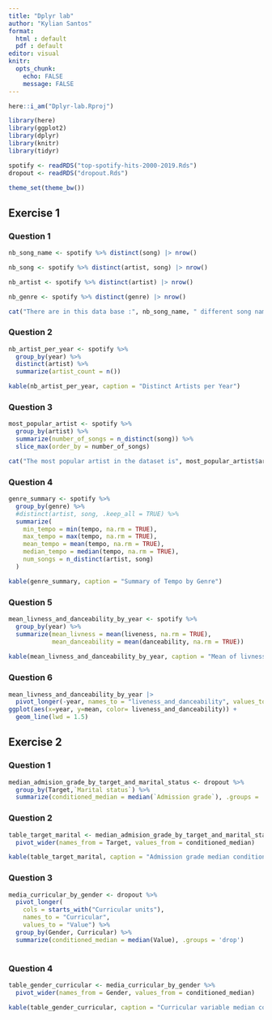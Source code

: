```yaml
---
title: "Dplyr lab"
author: "Kylian Santos"
format: 
  html : default
  pdf : default
editor: visual
knitr:
  opts_chunk:
    echo: FALSE
    message: FALSE
---
```


```r
here::i_am("Dplyr-lab.Rproj")

library(here)
library(ggplot2)
library(dplyr)
library(knitr)
library(tidyr)

spotify <- readRDS("top-spotify-hits-2000-2019.Rds")
dropout <- readRDS("dropout.Rds")

theme_set(theme_bw())
```

## Exercise 1 

### Question 1 

```r
nb_song_name <- spotify %>% distinct(song) |> nrow()

nb_song <- spotify %>% distinct(artist, song) |> nrow()

nb_artist <- spotify %>% distinct(artist) |> nrow()

nb_genre <- spotify %>% distinct(genre) |> nrow()

cat("There are in this data base :", nb_song_name, " different song names, but there are in reality :", nb_song, "different songs, make by :", nb_artist, " different artists. Moreover, there are :", nb_genre, " different genres in this spotify data base.")
```
### Question 2 

```r
nb_artist_per_year <- spotify %>%
  group_by(year) %>%
  distinct(artist) %>%
  summarize(artist_count = n())

kable(nb_artist_per_year, caption = "Distinct Artists per Year")
```

### Question 3 

```r
most_popular_artist <- spotify %>% 
  group_by(artist) %>%
  summarize(number_of_songs = n_distinct(song)) %>%
  slice_max(order_by = number_of_songs)

cat("The most popular artist in the dataset is", most_popular_artist$artist, "with", most_popular_artist$number_of_songs, "songs.")
```

### Question 4 

```r
genre_summary <- spotify %>%
  group_by(genre) %>%
  #distinct(artist, song, .keep_all = TRUE) %>%
  summarize(
    min_tempo = min(tempo, na.rm = TRUE),
    max_tempo = max(tempo, na.rm = TRUE),
    mean_tempo = mean(tempo, na.rm = TRUE),
    median_tempo = median(tempo, na.rm = TRUE),
    num_songs = n_distinct(artist, song)
  )

kable(genre_summary, caption = "Summary of Tempo by Genre")
```

### Question 5 

```r
mean_livness_and_danceability_by_year <- spotify %>% 
  group_by(year) %>%
  summarize(mean_livness = mean(liveness, na.rm = TRUE),
            mean_danceability = mean(danceability, na.rm = TRUE))
  
kable(mean_livness_and_danceability_by_year, caption = "Mean of livness and danceability by genre.")
```


### Question 6 

```r
mean_livness_and_danceability_by_year |>
  pivot_longer(-year, names_to = "liveness_and_danceability", values_to = "mean") |>
ggplot(aes(x=year, y=mean, color= liveness_and_danceability)) +
  geom_line(lwd = 1.5)
```


## Exercise 2 

### Question 1 

```r
median_admision_grade_by_target_and_marital_status <- dropout %>% 
  group_by(Target,`Marital status`) %>%
  summarize(conditioned_median = median(`Admission grade`), .groups = 'drop')
```

### Question 2 

```r
table_target_marital <- median_admision_grade_by_target_and_marital_status %>%
  pivot_wider(names_from = Target, values_from = conditioned_median)

kable(table_target_marital, caption = "Admission grade median conditioned both on the Target vraiable and on the Marital status")
```

### Question  3

```r
media_curricular_by_gender <- dropout %>%
  pivot_longer(
    cols = starts_with("Curricular units"),
    names_to = "Curricular",
    values_to = "Value") %>%
  group_by(Gender, Curricular) %>%
  summarize(conditioned_median = median(Value), .groups = 'drop')
  
```

### Question 4 

```r
table_gender_curricular <- media_curricular_by_gender %>%
  pivot_wider(names_from = Gender, values_from = conditioned_median)

kable(table_gender_curricular, caption = "Curricular variable median conditioned on the Genders")
```


